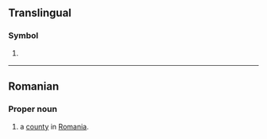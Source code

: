 {{also|bn|Bn|B.N.|.bn|bn.|Bn.}}
==Translingual==

===Symbol===
{{mul-symbol}}

# {{ISO 3166|1|2|Brunei}}
#: {{syn|mul|BRN|qq1={{w|ISO 3166-1 alpha-3|alpha-3}}}}

----

==Romanian==

===Proper noun===
{{head|ro|proper noun}}

# {{abbreviation of|ro|Bistrița-Năsăud|dot=,}} a [[county]] in [[Romania]].